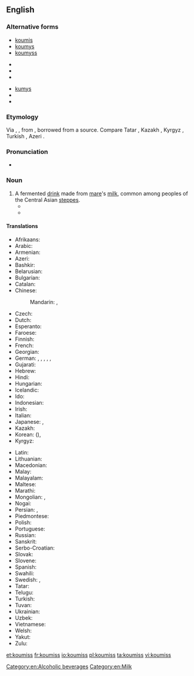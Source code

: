 ==English==
{{wikipedia|kumis}}

===Alternative forms===
{{top3}}
* [[koumis]]
* [[koumys]]
* [[koumyss]]
{{mid3}}
* {{l|en|kumis}}
* {{l|en|kumiss}}
* {{l|en|kumisz}}
{{mid3}}
* [[kumys]]
* {{l|en|kymys}}
* {{l|en|kymyz}}
{{bottom}}

===Etymology===
Via {{etyl|fr|en}} {{m|fr|koumis}}, {{etyl|de|en}} {{m|de|Kumiss}}, from {{etyl|ru|en}} {{m|ru|кумы́с}}, borrowed from a {{etyl|trk|en}} source. Compare Tatar {{l|tt|кымыз}}, Kazakh {{l|kk|қымыз}}, Kyrgyz {{l|ky|кымыз}}, Turkish {{l|tr|kımız}}, Azeri {{l|az|qımız}}.

===Pronunciation===
* {{IPA|/ˈkuːmɪs/|lang=en}}

===Noun===
{{en-noun|-|es}}

# A fermented [[drink]] made from [[mare]]'s [[milk]], common among peoples of the Central Asian [[steppes]].
#* {{quote-book
|author=[[w:Thomas Pynchon|Thomas Pynchon]]
|title=[[w:Against the Day|Against the Day]]
|publisher=Vintage 2007
|year=2006
|page=688
|passage=Here, for example—a Scythian '''koumiss''' vessel, third century B.C. You can clearly see the Greek influence, especially in the friezework.
}}
#* {{quote-book
|author=[[w:Herbert Allen Giles|Herbert Allen Giles]]
|title=[[s:A Chinese Biographical Dictionary|A Chinese Biographical Dictionary]]
|year=1898
|page=12
|passage=[Of a Persian wine] One name for this wine was 黑水晶 "black crystal"; it has also been confused with '''koumiss'''.
}}

====Translations====
{{trans-top|fermented drink}}
* Afrikaans: {{t-needed|af}}
* Arabic: {{t|ar|كُومِيس|m}}
* Armenian: {{t|hy|կումիս}}
* Azeri: {{t|az|qımız}}
* Bashkir: {{t|ba|ҡымыҙ|sc=Cyrl}}
* Belarusian: {{t|be|кумы́с|m}}
* Bulgarian: {{t|bg|куми́с|m|sc=Cyrl}}
* Catalan: {{t|ca|kumis|m}}
* Chinese:
*: Mandarin: {{t|cmn|馬奶酒|sc=Hani}}, {{t|cmn|马奶酒|tr=mǎnǎijiǔ|sc=Hani}}
* Czech: {{t|cs|kumys|m}}
* Dutch: {{t|nl|koemis}}
* Esperanto: {{t|eo|kumiso}}
* Faroese: {{t|fo|kumys|n}}
* Finnish: {{t|fi|kumissi}}
* French: {{t|fr|kumiz|m}}
* Georgian: {{t|ka|კუმისი}}
* German: {{t|de|Kumys|m}}, {{t|de|Kumyß|m}}, {{t|de|Kumyss|m}}, {{t|de|Kumiss|m}}, {{t|de|Kumis|m}}, {{t|de|Kumiß|m}}
* Gujarati: {{t-needed|gu}}
* Hebrew: {{t|he|קומיס|m|tr=qimis}}
* Hindi: {{t-needed|hi}}
* Hungarian: {{t+|hu|kumisz}}
* Icelandic: {{t-needed|is}}
* Ido: {{t-needed|io}}
* Indonesian: {{t-needed|id}}
* Irish: {{t-needed|ga}}
* Italian: {{t|it|kumis|m}}
* Japanese: {{t|ja|馬乳酒|tr=ばにゅうしゅ, banyūshu}}, {{t|ja|クミス|tr=kumisu}}
* Kazakh: {{t|kk|қымыз|sc=Cyrl}}
* Korean: {{t|ko|마유주|sc=Hang}} ({{t|ko|馬乳酒|sc=Hani}}), {{t|ko|쿠미스|sc=Hang}}
* Kyrgyz: {{t|ky|кымыз|sc=Cyrl}}
{{trans-mid}}
* Latin: {{t|la|cosmos}}
* Lithuanian: {{t|lt|kumysas}}
* Macedonian: {{t-needed|mk}}
* Malay: {{t-needed|ms}}
* Malayalam: {{t-needed|ml}}
* Maltese: {{t-needed|mt}}
* Marathi: {{t-needed|mr}}
* Mongolian: {{t|mn|айраг|sc=Cyrl}}, {{t|mn|цэгээ|sc=Cyrl}}
* Nogai: {{t|nog|кымыз|tr=kımız}}
* Persian: {{t|fa|کومیس|tr=kumis|sc=fa-Arab}}, {{t+|fa|قمیز|tr=qemiz|sc=fa-Arab}}
* Piedmontese: {{t|pms|koumyss}}
* Polish: {{t+|pl|kumys|m}}
* Portuguese: {{t+|pt|kumis|m}}
* Russian: {{t+|ru|кумы́с|m}}
* Sanskrit: {{t-needed|sa}}
* Serbo-Croatian: {{t-needed|sh}}
* Slovak: {{t|sk|kumys|m}}
* Slovene: {{t-needed|sl}}
* Spanish: {{t|es|kumis|m}}
* Swahili: {{t-needed|sw}}
* Swedish: {{t|sv|kumys}}, {{t|sv|kumiss}}
* Tatar: {{t+|tt|кымыз|sc=Cyrl}}
* Telugu: {{t-needed|te}}
* Turkish: {{t+|tr|kımız}}
* Tuvan: {{t|tyv|хымыс}}
* Ukrainian: {{t|uk|куми́с|m}}
* Uzbek: {{t|uz|qimiz}}
* Vietnamese: {{t|vi|rượu sữa ngựa}}
* Welsh: {{t-needed|cy}}
* Yakut: {{t|sah|кымыс|sc=Cyrl}}
* Zulu: {{t-needed|zu}}
{{trans-bottom}}

[[Category:en:Alcoholic beverages]]
[[Category:en:Milk]]

[[et:koumiss]]
[[fr:koumiss]]
[[io:koumiss]]
[[pl:koumiss]]
[[ta:koumiss]]
[[vi:koumiss]]